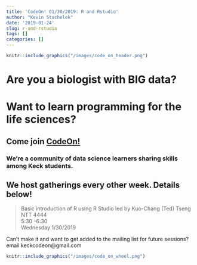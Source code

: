 ```yaml
---
title: 'CodeOn! 01/30/2019: R and Rstudio'
author: "Kevin Stachelek"
date: '2019-01-24'
slug: r-and-rstudio
tags: []
categories: []
---
```


```r
knitr::include_graphics("/images/code_on_header.png")
```

# Are you a biologist with __BIG__ data? 

# Want to learn programming for the life sciences? 

## Come join [CodeOn!](https://keckcodeon.netlify.com) 

### We're a community of data science learners sharing skills among Keck students. 

## We host gatherings every other week. Details below!


> Basic introduction of R using R Studio
led by Kuo-Chang (Ted) Tseng  
NTT 4444  
5:30 -6:30  
Wednesday 1/30/2019


Can't make it and want to get added to the mailing list for future sessions? email keckcodeon@gmail.com

```r
knitr::include_graphics("/images/code_on_wheel.png")
```

